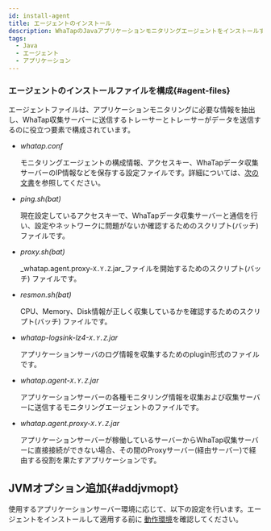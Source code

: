 ```yaml
---
id: install-agent
title: エージェントのインストール
description: WhaTapのJavaアプリケーションモニタリングエージェントをインストールするのに必要なすべてのステップを詳しく説明します。この文書では、エージェントのダウンロードとインストール、構成ファイル、エージェントのデフォルト設定方法を案内します。
tags:
  - Java
  - エージェント
  - アプリケーション
---
```



<Agentsignupguide />

<Youtube ko='2ypjaWhN_VY' en='MnWbsoXw4VE' ja='MnWbsoXw4VE' />


<Createprojectv2 />


<Accesskeyv2 />


<Downloadjavaagent />

### エージェントのインストールファイルを構成{#agent-files}

エージェントファイルは、アプリケーションモニタリングに必要な情報を抽出し、WhaTap収集サーバーに送信するトレーサーとトレーサーがデータを送信するのに役立つ要素で構成されています。

- _whatap.conf_

  モニタリングエージェントの構成情報、アクセスキー、WhaTapデータ収集サーバーのIP情報などを保存する設定ファイルです。詳細については、[次の文書](set-agent)を参照してください。

- _ping.sh(bat)_

  現在設定しているアクセスキーで、WhaTapデータ収集サーバーと通信を行い、設定やネットワークに問題がないか確認するためのスクリプト(バッチ)ファイルです。

- _proxy.sh(bat)_

  _whatap.agent.proxy-`X.Y.Z`.jar_ファイルを開始するためのスクリプト(バッチ) ファイルです。

- _resmon.sh(bat)_

  CPU、Memory、Disk情報が正しく収集しているかを確認するためのスクリプト(バッチ) ファイルです。

- _whatap-logsink-lz4-`X.Y.Z`.jar_

  アプリケーションサーバのログ情報を収集するためのplugin形式のファイルです。

- _whatap.agent-`X.Y.Z`.jar_

  アプリケーションサーバーの各種モニタリング情報を収集および収集サーバーに送信するモニタリングエージェントのファイルです。

- _whatap.agent.proxy-`X.Y.Z`.jar_

  アプリケーションサーバーが稼働しているサーバーからWhaTap収集サーバーに直接接続ができない場合、その間のProxyサーバー(経由サーバー)で経由する役割を果たすアプリケーションです。


<Conf />

## JVMオプション追加{#addjvmopt}

使用するアプリケーションサーバー環境に応じて、以下の設定を行います。エージェントをインストールして適用する前に [動作環境](supported-spec)を確認してください。

<DocCardList/>

